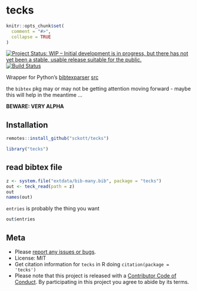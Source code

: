 tecks
========

```r
knitr::opts_chunk$set(
  comment = "#>",
  collapse = TRUE
)
```

[![Project Status: WIP – Initial development is in progress, but there has not yet been a stable, usable release suitable for the public.](https://www.repostatus.org/badges/latest/wip.svg)](https://www.repostatus.org/#wip)
[![Build Status](https://travis-ci.com/sckott/tecks.svg?branch=master)](https://travis-ci.com/sckott/tecks)

Wrapper for Python's [bibtexparser](https://bibtexparser.readthedocs.io) [src](https://github.com/sciunto-org/python-bibtexparser)

the `bibtex` pkg may or may not be getting attention moving forward - maybe this will help in the meantime ...

**BEWARE: VERY ALPHA**

## Installation

```r
remotes::install_github("sckott/tecks")
```

```r
library("tecks")
```

## read bibtex file

```r
z <- system.file("extdata/bib-many.bib", package = "tecks")
out <- teck_read(path = z)
out
names(out)
```

`entries` is probably the thing you want

```r
out$entries
```

## Meta

* Please [report any issues or bugs](https://github.com/sckott/tecks/issues).
* License: MIT
* Get citation information for `tecks` in R doing `citation(package = 'tecks')`
* Please note that this project is released with a [Contributor Code of Conduct](CODE_OF_CONDUCT.md). By participating in this project you agree to abide by its terms.
